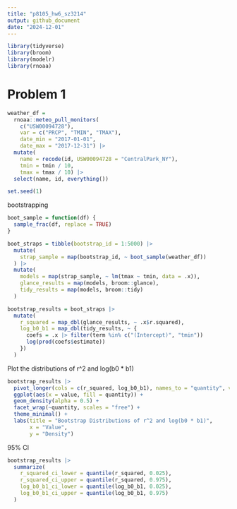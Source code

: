 ```yaml
---
title: "p8105_hw6_sz3214"
output: github_document
date: "2024-12-01"
---
```


```r
library(tidyverse)
library(broom)
library(modelr)
library(rnoaa)
```

# Problem 1

```r
weather_df = 
  rnoaa::meteo_pull_monitors(
    c("USW00094728"),
    var = c("PRCP", "TMIN", "TMAX"), 
    date_min = "2017-01-01",
    date_max = "2017-12-31") |>
  mutate(
    name = recode(id, USW00094728 = "CentralPark_NY"),
    tmin = tmin / 10,
    tmax = tmax / 10) |>
  select(name, id, everything())

set.seed(1)
```

bootstrapping

```r
boot_sample = function(df) {
  sample_frac(df, replace = TRUE)
}

boot_straps = tibble(bootstrap_id = 1:5000) |>
  mutate(
    strap_sample = map(bootstrap_id, ~ boot_sample(weather_df))
  ) |>
  mutate(
    models = map(strap_sample, ~ lm(tmax ~ tmin, data = .x)),
    glance_results = map(models, broom::glance),
    tidy_results = map(models, broom::tidy)
  )

bootstrap_results = boot_straps |>
  mutate(
    r_squared = map_dbl(glance_results, ~ .x$r.squared),
    log_b0_b1 = map_dbl(tidy_results, ~ {
      coefs = .x |> filter(term %in% c("(Intercept)", "tmin"))
      log(prod(coefs$estimate))
    })
  )
```

Plot the distributions of r^2 and log(b0 * b1)

```r
bootstrap_results |>
  pivot_longer(cols = c(r_squared, log_b0_b1), names_to = "quantity", values_to = "value") |>
  ggplot(aes(x = value, fill = quantity)) +
  geom_density(alpha = 0.5) +
  facet_wrap(~quantity, scales = "free") +
  theme_minimal() +
  labs(title = "Bootstrap Distributions of r^2 and log(b0 * b1)",
       x = "Value",
       y = "Density")
```

95% CI

```r
bootstrap_results |>
  summarize(
    r_squared_ci_lower = quantile(r_squared, 0.025),
    r_squared_ci_upper = quantile(r_squared, 0.975),
    log_b0_b1_ci_lower = quantile(log_b0_b1, 0.025),
    log_b0_b1_ci_upper = quantile(log_b0_b1, 0.975)
  )
```









